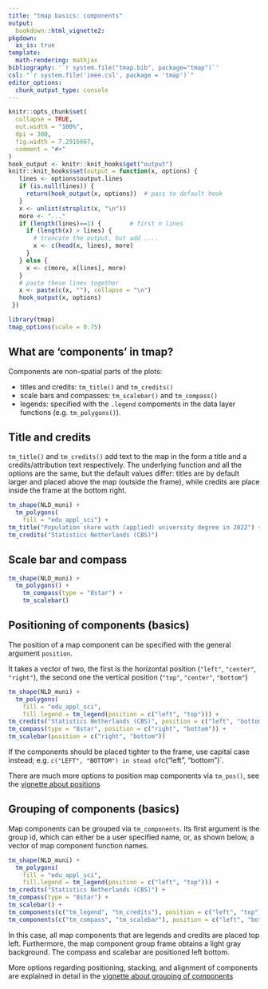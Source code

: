 ```yaml
---
title: "tmap basics: components"
output: 
  bookdown::html_vignette2:
pkgdown:
  as_is: true
template:
  math-rendering: mathjax
bibliography: '`r system.file("tmap.bib", package="tmap")`'
csl: "`r system.file('ieee.csl', package = 'tmap')`"
editor_options: 
  chunk_output_type: console
---
```


```r
knitr::opts_chunk$set(
  collapse = TRUE,
  out.width = "100%",
  dpi = 300,
  fig.width = 7.2916667,
  comment = "#>"
)
hook_output <- knitr::knit_hooks$get("output")
knitr::knit_hooks$set(output = function(x, options) {
   lines <- options$output.lines
   if (is.null(lines)) {
     return(hook_output(x, options))  # pass to default hook
   }
   x <- unlist(strsplit(x, "\n"))
   more <- "..."
   if (length(lines)==1) {        # first n lines
     if (length(x) > lines) {
       # truncate the output, but add ....
       x <- c(head(x, lines), more)
     }
   } else {
     x <- c(more, x[lines], more)
   }
   # paste these lines together
   x <- paste(c(x, ""), collapse = "\n")
   hook_output(x, options)
 })

```


```r
library(tmap)
tmap_options(scale = 0.75)
```

## What are 'components' in tmap?

Components are non-spatial parts of the plots:

* titles and credits: `tm_title()` and `tm_credits()`
* scale bars and compasses: `tm_scalebar()` and `tm_compass()`
* legends: specified with the `.legend` compoments in the data layer functions (e.g. `tm_polygons()`).

## Title and credits

`tm_title()` and `tm_credits()` add text to the map in the form a title and a credits/attribution text respectively. The underlying function and all the options are the same, but the default values differ: titles are by default larger and placed above the map (outside the frame), while credits are place inside the frame at the bottom right. 


```r
tm_shape(NLD_muni) +
  tm_polygons(
    fill = "edu_appl_sci") +
tm_title("Population share with (applied) university degree in 2022") +
tm_credits("Statistics Netherlands (CBS)")
```


##  Scale bar and compass

```r
tm_shape(NLD_muni) +
  tm_polygons() +
	tm_compass(type = "8star") +
	tm_scalebar()
```

## Positioning of components (basics)

The position of a map component can be specified with the general argument `position`.

It takes a vector of two, the first is the horizontal position (`"left"`, `"center"`, `"right"`), the second one the vertical position (`"top"`, `"center"`, `"bottom"`)

```r
tm_shape(NLD_muni) +
  tm_polygons(
    fill = "edu_appl_sci",
    fill.legend = tm_legend(position = c("left", "top"))) +
tm_credits("Statistics Netherlands (CBS)", position = c("left", "bottom")) +
tm_compass(type = "8star", position = c("right", "bottom")) +
tm_scalebar(position = c("right", "bottom"))
```

If the components should be placed tighter to the frame, use capital case instead; e.g. `c("LEFT", "BOTTOM") in stead of `c("left", "bottom")`.

There are much more options to position map components via `tm_pos()`, see the [vignette about positions](https://r-tmap.github.io/tmap/articles/adv_positions)

## Grouping of components (basics)

Map components can be grouped via `tm_components`. Its first argument is the group id, which can either be a user specified name, or, as shown below, a vector of map component function names.

```r
tm_shape(NLD_muni) +
  tm_polygons(
    fill = "edu_appl_sci",
    fill.legend = tm_legend(position = c("left", "top"))) +
tm_credits("Statistics Netherlands (CBS)") +
tm_compass(type = "8star") +
tm_scalebar() + 
tm_components(c("tm_legend", "tm_credits"), position = c("left", "top"), bg.color = "grey95") +
tm_components(c("tm_compass", "tm_scalebar"), position = c("left", "bottom"))
```

In this case, all map components that are legends and credits are placed top left. Furthermore, the map component group frame obtains a light gray background.
The compass and scalebar are positioned left bottom.

More options regarding positioning, stacking, and alignment of components are explained in detail in the [vignette about grouping of components](https://r-tmap.github.io/tmap/articles/adv_comp_group)
